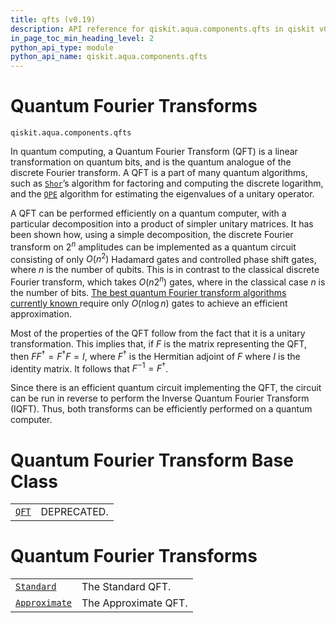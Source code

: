 ```yaml
---
title: qfts (v0.19)
description: API reference for qiskit.aqua.components.qfts in qiskit v0.19
in_page_toc_min_heading_level: 2
python_api_type: module
python_api_name: qiskit.aqua.components.qfts
---
```


<span id="module-qiskit.aqua.components.qfts" />

<span id="qiskit-aqua-components-qfts" />

<span id="quantum-fourier-transforms-qiskit-aqua-components-qfts" />

# Quantum Fourier Transforms

`qiskit.aqua.components.qfts`

In quantum computing, a Quantum Fourier Transform (QFT) is a linear transformation on quantum bits, and is the quantum analogue of the discrete Fourier transform. A QFT is a part of many quantum algorithms, such as [`Shor`](qiskit.aqua.algorithms.Shor "qiskit.aqua.algorithms.Shor")’s algorithm for factoring and computing the discrete logarithm, and the [`QPE`](qiskit.aqua.algorithms.QPE "qiskit.aqua.algorithms.QPE") algorithm for estimating the eigenvalues of a unitary operator.

A QFT can be performed efficiently on a quantum computer, with a particular decomposition into a product of simpler unitary matrices. It has been shown how, using a simple decomposition, the discrete Fourier transform on $2^n$ amplitudes can be implemented as a quantum circuit consisting of only $O(n^2)$ Hadamard gates and controlled phase shift gates, where $n$ is the number of qubits. This is in contrast to the classical discrete Fourier transform, which takes $O(n2^n)$ gates, where in the classical case $n$ is the number of bits. [The best quantum Fourier transform algorithms currently known ](https://pdfs.semanticscholar.org/deff/d6774d409478734db5f92011ff66bebd4a05.pdf)require only $O(n\log n)$ gates to achieve an efficient approximation.

Most of the properties of the QFT follow from the fact that it is a unitary transformation. This implies that, if $F$ is the matrix representing the QFT, then $FF^\dagger = F^{\dagger}F=I$, where $F^\dagger$ is the Hermitian adjoint of $F$ where $I$ is the identity matrix. It follows that $F^{-1} = F^\dagger$.

Since there is an efficient quantum circuit implementing the QFT, the circuit can be run in reverse to perform the Inverse Quantum Fourier Transform (IQFT). Thus, both transforms can be efficiently performed on a quantum computer.

# Quantum Fourier Transform Base Class

|                                                                            |             |
| -------------------------------------------------------------------------- | ----------- |
| [`QFT`](qiskit.aqua.components.qfts.QFT "qiskit.aqua.components.qfts.QFT") | DEPRECATED. |

# Quantum Fourier Transforms

|                                                                                                    |                      |
| -------------------------------------------------------------------------------------------------- | -------------------- |
| [`Standard`](qiskit.aqua.components.qfts.Standard "qiskit.aqua.components.qfts.Standard")          | The Standard QFT.    |
| [`Approximate`](qiskit.aqua.components.qfts.Approximate "qiskit.aqua.components.qfts.Approximate") | The Approximate QFT. |

